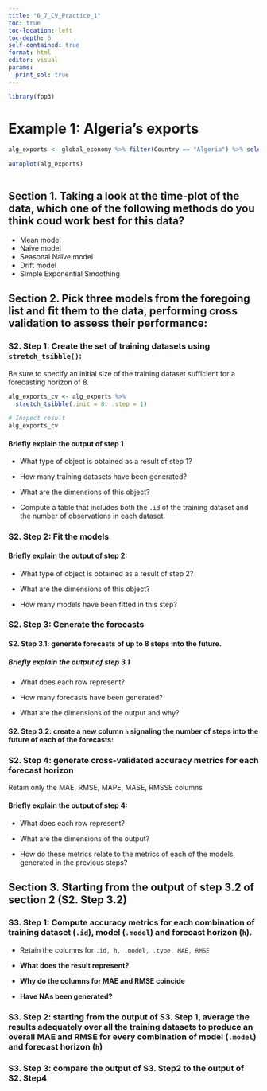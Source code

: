 ---
title: "6_7_CV_Practice_1"
toc: true
toc-location: left
toc-depth: 6
self-contained: true
format: html
editor: visual
params:
  print_sol: true
---

```{r}
library(fpp3)
```

# Example 1: Algeria's exports

```{r}
alg_exports <- global_economy %>% filter(Country == "Algeria") %>% select(Year, Exports)

autoplot(alg_exports)
```

```{r}

```

## Section 1. Taking a look at the time-plot of the data, which one of the following methods do you think coud work best for this data?

* Mean model
* Naïve model
* Seasonal Naïve model
* Drift model
* Simple Exponential Smoothing

## Section 2. Pick three models from the foregoing list and fit them to the data, performing cross validation to assess their performance:

### S2. Step 1: Create the set of training datasets using `stretch_tsibble()`:

Be sure to specify an initial size of the training dataset sufficient for a forecasting horizon of 8.

```{r, include=params$print_sol}
alg_exports_cv <- alg_exports %>%
  stretch_tsibble(.init = 8, .step = 1)

# Inspect result
alg_exports_cv
```
#### Briefly explain the output of step 1

* What type of object is obtained as a result of step 1? 

* How many training datasets have been generated?

* What are the dimensions of this object?

* Compute a table that includes both the `.id` of the training dataset and the number of observations in each dataset.

### S2. Step 2: Fit the models

#### Briefly explain the output of step 2:

* What type of object is obtained as a result of step 2?

* What are the dimensions of this object?

* How many models have been fitted in this step?

### S2. Step 3: Generate the forecasts

#### S2. Step 3.1: generate forecasts of up to 8 steps into the future.

##### Briefly explain the output of step 3.1

* What does each row represent?

* How many forecasts have been generated?

* What are the dimensions of the output and why?

#### S2. Step 3.2: create a new column `h` signaling the number of steps into the future of each of the forecasts:

### S2. Step 4: generate cross-validated accuracy metrics for each forecast horizon

Retain only the MAE, RMSE, MAPE, MASE, RMSSE columns

#### Briefly explain the output of step 4:

* What does each row represent?

* What are the dimensions of the output?

* How do these metrics relate to the metrics of each of the models generated in the previous steps?

## Section 3. Starting from the output of step 3.2 of section 2 (S2. Step 3.2)

### S3. Step 1: Compute accuracy metrics for each combination of training dataset (`.id`), model (`.model`) and forecast horizon (`h`). 

* Retain the columns for `.id, h, .model, .type, MAE, RMSE`

* **What does the result represent?**

* **Why do the columns for MAE and RMSE coincide**

* **Have NAs been generated?**

### S3. Step 2: starting from the output of S3. Step 1, average the results adequately over all the training datasets to produce an overall MAE and RMSE for every combination of model (`.model`) and forecast horizon (`h`)

### S3. Step 3: compare the output of S3. Step2 to the output of S2. Step4